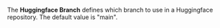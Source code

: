 The **Huggingface Branch** defines which branch to use in a Huggingface repository. The default value is "main".

